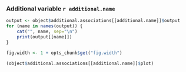 ### Additional variable `r additional.name`

```r
output <- object$additional.associations[[additional.name]]$output
for (name in names(output)) {
    cat("", name, sep="\n")
    print(output[[name]])
}
```

```r
fig.width <- 1 + opts_chunk$get("fig.width")
```

```r
(object$additional.associations[[additional.name]]$plot)
```
